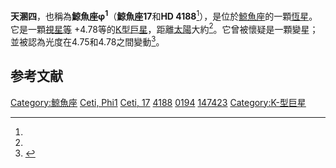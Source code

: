 {{Starbox begin
| name =天溷四（鯨魚座φ<sup>1</sup>）
}}
{{Starbox observe
| epoch = [[J2000.0|J2000.0]]
| constell = [[鯨魚座|鯨魚座]]<ref name=SIMBAD>{{cite web
 | url=http://simbad.u-strasbg.fr/simbad/sim-id?Ident=HR+194
 | title=Pulsating variable Star
 | publisher=Centre de Données astronomiques de Strasbourg
 | work=SIMBAD
 | accessdate=2012-07-13
 | archive-date=2016-03-16
 | archive-url=https://web.archive.org/web/20160316154531/http://simbad.u-strasbg.fr/simbad/sim-id?Ident=HR+194
 | dead-url=no
 }}</ref><ref name=DATA>{{cite web
 | url=http://vizier.u-strasbg.fr/viz-bin/VizieR-5?-out.add=.&-source=5050&-corr=PK=HR&-out.max=9999&HR=194
 | title=VizieR Detailed Page
 | accessdate=2012-07-13
 | archive-date=2016-03-05
 | archive-url=https://web.archive.org/web/20160305023829/http://vizier.u-strasbg.fr/viz-bin/VizieR-5?-out.add=.&-source=5050&-corr=PK=HR&-out.max=9999&HR=194
 | dead-url=no
 }}</ref>
| 星官 = [[天溷_(星官)|天溷]] （[[奎宿|奎宿]]）
| ra = {{RA|0|44|11.4}}<ref name=SIMBAD /><ref name=DATA />
| dec = {{DEC|-10|36|34}}<ref name=SIMBAD /><ref name=DATA />
| appmag_v = 4.76<ref name=SIMBAD /><ref name=DATA />
}}
{{Starbox character
| class = K0III<ref name=SIMBAD /><ref name=DATA />
| b-v = 1.01<ref name=SIMBAD /><ref name=DATA />
| u-b = 0.84<ref name=SIMBAD /><ref name=DATA />
| r-i = 0.51<ref name=SIMBAD /><ref name=DATA />
| variable = 
}}
{{Starbox astrometry
| radial_v = 0.84
| prop_mo_ra = 1
| parallax = 0.022
| p_error = 
}}
{{Starbox catalog
| names =BD-11 128，[[SAO星表|SAO]] 147423，[[HD星表|HD]] 4188，[[HR星表|HR]] 194}}
{{Starbox reference |Simbad=HR+194}}
{{Starbox end}}

'''天溷四'''，也稱為'''鯨魚座φ<sup>1</sup>'''（'''鯨魚座17'''和'''HD 4188'''<ref name=SIMBAD/>），是位於[[鯨魚座|鯨魚座]]的一顆[[恆星|恆星]]。它是一顆[[視星等|視星等]] +4.78等的[[巨星|K型巨星]]，距離[[太陽|太陽]]大約{{convert|71.63|pc|ly}}<ref name=SIMBAD/>。它曾被懷疑是一顆變星；並被認為光度在4.75和4.78之間變動<ref name=AAVSO>{{cite web |url=http://www.aavso.org/vsx/index.php?view=detail.top&oid=38902 |title=NSV 278 |author=VSX |date=18 January 2010 |work=AAVSO Website |publisher=American Association of Variable Star Observers |accessdate=5 April 2014 |archive-date=2016-09-19 |archive-url=https://web.archive.org/web/20160919201835/http://www.aavso.org/vsx/index.php?view=detail.top&oid=38902 |dead-url=no }}</ref>。

== 参考文献 ==
{{reflist}}

{{star-stub}}

{{鯨魚座恒星}}
{{星官|天溷|4|6}}
[[Category:鯨魚座|Category:鯨魚座]]
[[Category:拜耳天體|Ceti, Phi1]]
[[Category:佛氏天體|Ceti, 17]]
[[Category:HD和HDE天體|4188]]
[[Category:HR天體|0194]]
[[Category:SAO天體|147423]]
[[Category:K-型巨星|Category:K-型巨星]]